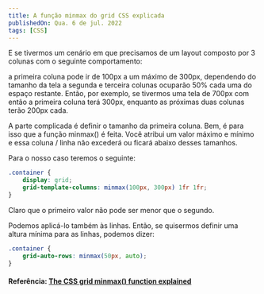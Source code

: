 ```yaml
---
title: A função minmax do grid CSS explicada
publishedOn: Qua. 6 de jul. 2022
tags: [CSS]
---
```


E se tivermos um cenário em que precisamos de um layout composto por 3 colunas com o seguinte comportamento:

a primeira coluna pode ir de 100px a um máximo de 300px, dependendo do tamanho da tela
a segunda e terceira colunas ocuparão 50% cada uma do espaço restante.
Então, por exemplo, se tivermos uma tela de 700px com então a primeira coluna terá 300px, enquanto as próximas duas colunas terão 200px cada.

A parte complicada é definir o tamanho da primeira coluna. Bem, é para isso que a função minmax() é feita. Você atribui um valor máximo e mínimo e essa coluna / linha não excederá ou ficará abaixo desses tamanhos.

Para o nosso caso teremos o seguinte:

```css
.container {
    display: grid;
    grid-template-columns: minmax(100px, 300px) 1fr 1fr;
}
```

Claro que o primeiro valor não pode ser menor que o segundo.

Podemos aplicá-lo também às linhas. Então, se quisermos definir uma altura mínima para as linhas, podemos dizer:

```css
.container {
    grid-auto-rows: minmax(50px, auto);
}
```

#### Referência: [The CSS grid minmax() function explained](http://www.js-craft.io/blog/the-css-grid-minmax-function-explained/)
